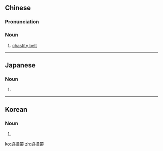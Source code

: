 {{also|貞操帯}}
==Chinese==
{{zh-forms|type=21|s=贞操带}}
{{wikipedia|lang=zh}}

===Pronunciation===
{{zh-pron
|m=zhēncāodài
|cat=n
}}

===Noun===
{{zh-noun}}

# [[chastity belt]]

{{zh-cat|Torture|BDSM|Sex}}

----

==Japanese==
{{ja-kanjitab|てい|そう|たい|yomi=o}}

===Noun===
{{ja-noun|shin=貞操帯|ていそうたい|hhira=ていさうたい}}

# {{kyujitai spelling of|貞操帯}}

----

==Korean==
{{ko-hanjatab}}

===Noun===
{{ko-noun|hangeul=정조대}}

# {{hanja form of|정조대|[[chastity belt]]}}

[[ko:貞操帶]]
[[zh:貞操帶]]